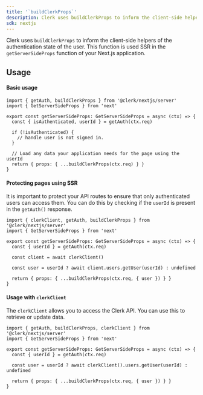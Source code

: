 ```yaml
---
title: '`buildClerkProps`'
description: Clerk uses buildClerkProps to inform the client-side helpers of the authentication state of the user. This function is used SSR in the getServerSideProps function of your Next.js application.
sdk: nextjs
---
```


Clerk uses `buildClerkProps` to inform the client-side helpers of the authentication state of the user. This function is used SSR in the `getServerSideProps` function of your Next.js application.

## Usage

#### Basic usage

```tsx {{ filename: 'pages/myServerSidePage' }}
import { getAuth, buildClerkProps } from '@clerk/nextjs/server'
import { GetServerSideProps } from 'next'

export const getServerSideProps: GetServerSideProps = async (ctx) => {
  const { isAuthenticated, userId } = getAuth(ctx.req)

  if (!isAuthenticated) {
    // handle user is not signed in.
  }

  // Load any data your application needs for the page using the userId
  return { props: { ...buildClerkProps(ctx.req) } }
}
```

#### Protecting pages using SSR

It is important to protect your API routes to ensure that only authenticated users can access them. You can do this by checking if the `userId` is present in the `getAuth()` response.

```tsx {{ filename: 'pages/api/example.ts' }}
import { clerkClient, getAuth, buildClerkProps } from '@clerk/nextjs/server'
import { GetServerSideProps } from 'next'

export const getServerSideProps: GetServerSideProps = async (ctx) => {
  const { userId } = getAuth(ctx.req)

  const client = await clerkClient()

  const user = userId ? await client.users.getUser(userId) : undefined

  return { props: { ...buildClerkProps(ctx.req, { user }) } }
}
```

#### Usage with `clerkClient`

The `clerkClient` allows you to access the Clerk API. You can use this to retrieve or update data.

```tsx {{ filename: 'pages/api/example.ts' }}
import { getAuth, buildClerkProps, clerkClient } from '@clerk/nextjs/server'
import { GetServerSideProps } from 'next'

export const getServerSideProps: GetServerSideProps = async (ctx) => {
  const { userId } = getAuth(ctx.req)

  const user = userId ? await clerkClient().users.getUser(userId) : undefined

  return { props: { ...buildClerkProps(ctx.req, { user }) } }
}
```
